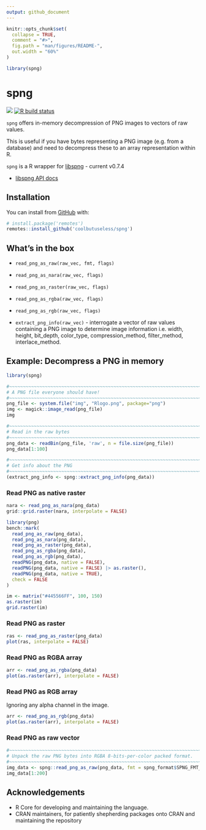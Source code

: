 ```yaml
---
output: github_document
---
```


<!-- README.md is generated from README.Rmd. Please edit that file -->

```r
knitr::opts_chunk$set(
  collapse = TRUE,
  comment = "#>",
  fig.path = "man/figures/README-",
  out.width = "60%"
)

library(spng)
```

# spng


<!-- badges: start -->
![](https://img.shields.io/badge/cool-useless-green.svg)
[![R build status](https://github.com/coolbutuseless/spng/workflows/R-CMD-check/badge.svg)](https://github.com/coolbutuseless/spng/actions)
<!-- badges: end -->

`spng` offers in-memory decompression of PNG images to vectors of raw values.

This is useful if you have bytes representing a PNG image (e.g. from a database)
and need to decompress these to an array representation within R.

`spng` is a R wrapper for [libspng](https://github.com/randy408/libspng) - current v0.7.4



* [libspng API docs](https://libspng.org/docs/api/)


## Installation

You can install from [GitHub](https://github.com/coolbutuseless/spng) with:

``` r
# install.package('remotes')
remotes::install_github('coolbutuseless/spng')
```

## What's in the box

* `read_png_as_raw(raw_vec, fmt, flags)` 
* `read_png_as_nara(raw_vec, flags)`
* `read_png_as_raster(raw_vec, flags)`
* `read_png_as_rgba(raw_vec, flags)`
* `read_png_as_rgb(raw_vec, flags)`
   
* `extract_png_info(raw_vec)` - interrogate a vector of raw values containing a PNG image
  to determine image information i.e. width, height, bit_depth, color_type, 
  compression_method, filter_method, interlace_method.
  

## Example: Decompress a PNG in memory

```r
library(spng)

#~~~~~~~~~~~~~~~~~~~~~~~~~~~~~~~~~~~~~~~~~~~~~~~~~~~~~~~~~~~~~~~~~~~~~~~~~~~~~
# A PNG file everyone should have!
#~~~~~~~~~~~~~~~~~~~~~~~~~~~~~~~~~~~~~~~~~~~~~~~~~~~~~~~~~~~~~~~~~~~~~~~~~~~~~
png_file <- system.file("img", "Rlogo.png", package="png")
img <- magick::image_read(png_file)
img
```


```r
#~~~~~~~~~~~~~~~~~~~~~~~~~~~~~~~~~~~~~~~~~~~~~~~~~~~~~~~~~~~~~~~~~~~~~~~~~~~~~
# Read in the raw bytes
#~~~~~~~~~~~~~~~~~~~~~~~~~~~~~~~~~~~~~~~~~~~~~~~~~~~~~~~~~~~~~~~~~~~~~~~~~~~~~
png_data <- readBin(png_file, 'raw', n = file.size(png_file))
png_data[1:100]
```


```r
#~~~~~~~~~~~~~~~~~~~~~~~~~~~~~~~~~~~~~~~~~~~~~~~~~~~~~~~~~~~~~~~~~~~~~~~~~~~~~
# Get info about the PNG 
#~~~~~~~~~~~~~~~~~~~~~~~~~~~~~~~~~~~~~~~~~~~~~~~~~~~~~~~~~~~~~~~~~~~~~~~~~~~~~
(extract_png_info <- spng::extract_png_info(png_data))
```


### Read PNG as native raster

```r
nara <- read_png_as_nara(png_data)
grid::grid.raster(nara, interpolate = FALSE)
```


```r
library(png)
bench::mark(
  read_png_as_raw(png_data),
  read_png_as_nara(png_data),
  read_png_as_raster(png_data),
  read_png_as_rgba(png_data),
  read_png_as_rgb(png_data),
  readPNG(png_data, native = FALSE),
  readPNG(png_data, native = FALSE) |> as.raster(),
  readPNG(png_data, native = TRUE),
  check = FALSE
)
```



```r
im <- matrix("#445566FF", 100, 150)
as.raster(im)
grid.raster(im)
```


### Read PNG as raster

```r
ras <- read_png_as_raster(png_data)
plot(ras, interpolate = FALSE)
```


### Read PNG as RGBA array

```r
arr <- read_png_as_rgba(png_data)
plot(as.raster(arr), interpolate = FALSE)
```



### Read PNG as RGB array

Ignoring any alpha channel in the image.

```r
arr <- read_png_as_rgb(png_data)
plot(as.raster(arr), interpolate = FALSE)
```



### Read PNG as raw vector

```r
#~~~~~~~~~~~~~~~~~~~~~~~~~~~~~~~~~~~~~~~~~~~~~~~~~~~~~~~~~~~~~~~~~~~~~~~~~~~~~
# Unpack the raw PNG bytes into RGBA 8-bits-per-color packed format. 
#~~~~~~~~~~~~~~~~~~~~~~~~~~~~~~~~~~~~~~~~~~~~~~~~~~~~~~~~~~~~~~~~~~~~~~~~~~~~~
img_data <- spng::read_png_as_raw(png_data, fmt = spng_format$SPNG_FMT_RGBA8)
img_data[1:200]
```




## Acknowledgements

* R Core for developing and maintaining the language.
* CRAN maintainers, for patiently shepherding packages onto CRAN and maintaining
  the repository
